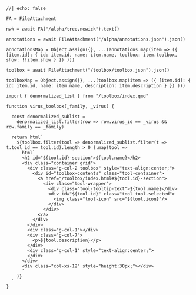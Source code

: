```ojs
//| echo: false

FA = FileAttachment

nwk = await FA("/alpha/tree.newick").text()

annotations = await FileAttachment("/alpha/annotations.json").json()

annotationsMap = Object.assign({}, ...(annotations.map(item => ({ [item.id]: { id: item.id, name: item.name, toolbox: item.toolbox, show: !!item.show } }) )))

toolbox = await FileAttachment("/toolbox/toolbox.json").json()

toolboxMap = Object.assign({}, ...(toolbox.map(item => ({ [item.id]: { id: item.id, name: item.name, description: item.description } }) )))

import { denormalized_list } from "/toolbox/index.qmd"

function virus_toolbox(_family, _virus) {

  const denormalized_sublist =
    denormalized_list.filter(row => row.virus_id == _virus && row.family == _family)
 
  return html`
    ${toolbox.filter(tool => denormalized_sublist.filter(t => t.tool_id == tool.id).length > 0 ).map(tool => 
      html`
      <h2 id="${tool.id}-section">${tool.name}</h2>
      <div class="container grid">
        <div class="g-col-2 toolbox" style="text-align:center;">
          <div id="toolbox-contents" class="tool-container">
            <a href="/toolbox/index.html#${tool.id}-section">
              <div class="tool-wrapper">
                <div class="tool-tooltip-text">${tool.name}</div>
                <div id="${tool.id}" class="tool tool-selected">
                  <img class="tool-icon" src="${tool.icon}"/>
                </div>
              </div>
            </a>
          </div>
        </div>
        <div class="g-col-1"></div>
        <div class="g-col-7">
          <p>${tool.description}</p>
        </div>
        <div class="g-col-1" style="text-align:center;">
        </div>
      </div>
      <div class="col-xs-12" style="height:30px;"></div>
      `
    )}
  `
}

```
